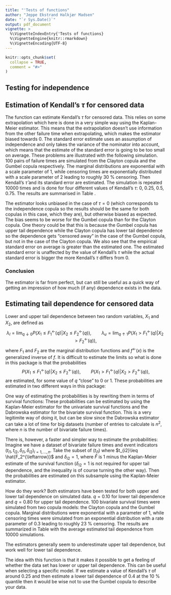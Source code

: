 ```yaml
---
title: "'Tests of functions"
author: "Jeppe Ekstrand Halkjær Madsen"
date: "`r Sys.Date()`"
output: pdf_document
vignette: >
  %\VignetteIndexEntry{'Tests of functions}
  %\VignetteEngine{knitr::rmarkdown}
  %\VignetteEncoding{UTF-8}
---
```


```r
knitr::opts_chunk$set(
  collapse = TRUE,
  comment = "#>"
)
```

## Testing for independence


## Estimation of Kendall's $\tau$ for censored data
The function \texttt{tauCens} can estimate Kendall's $\tau$ for censored data. This relies on some extrapolation which here is done in a very simple way using the Kaplan-Meier estimator. This means that the extrapolation doesn't use information from the other failure time when extrapolating, which makes the estimator biased towards 0. The standard error estimate uses an assumption of independence and only takes the variance of the nominator into account, which means that the estimate of the standard error is going to be too small on average. These problems are illustrated with the following simulation. 100 pairs of failure times are simulated from the Clayton copula and the Gumbel copula respectively. The marginal distributions are exponential with a scale parameter of 1, while censoring times are exponentially distributed with a scale parameter of 2 leading to roughly 30 \% censoring. Then Kendall's $\hat{\tau}$ and its standard error are estimated. The simulation is repeated 10000 times and is done for four different values of Kendall's $\tau$: 0, 0.25, 0.5, 0.75. The results are summarised in Table \ref{tau}.

\begin{table}[ht]
\centering
\begin{tabular}{rrrrr}
  \hline
$\tau$ & 0 & 0.25 & 0.5 & 0.75 \\ 
  \hline
Clayton & 0.007 & 0.173 & 0.322 & 0.440 \\ 
  Clayton theoretical SE & 0.035 & 0.035 & 0.035 & 0.035 \\ 
  Clayton empirical SE & 0.054 & 0.070 & 0.095 & 0.120 \\ \hline
  Gumbel & 0.007 & 0.134 & 0.272 & 0.407 \\ 
  Gumbel theoretical SE & 0.035 & 0.035 & 0.035 & 0.035 \\ 
  Gumbel empirical SE & 0.054 & 0.065 & 0.085 & 0.107 \\ 
   \hline
\end{tabular}
\caption{Average estimate of Kendall's $\tau$ for different copulas and true values of $\tau$}
\label{tau}
\end{table}

The estimator looks unbiased in the case of $\tau=0$ (which corresponds to the independence copula so the results should be the same for both copulas in this case, which they are), but otherwise biased as expected. The bias seems to be worse for the Gumbel copula than for the Clayton copula. One theory could be that this is because the Gumbel copula has upper tail dependence while the Clayton copula has lower tail dependence so the dependence gets "censored away" in the case of the Gumbel copula, but not in the case of the Clayton copula. We also see that the empirical standard error on average is greater than the estimated one. The estimated standard error is unaffected by the value of Kendall's $\tau$ while the actual standard error is bigger the more Kendall's $\tau$ differs from 0. 

### Conclusion
The estimator is far from perfect, but can still be useful as a quick way of getting an impression of how much (if any) dependence exists in the data. 

## Estimating tail dependence for censored data
Lower and upper tail dependence between two random variables, $X_1$ and $X_2$, are defined as
$$
\lambda_l = \lim_{q\downarrow 0}P(X_1\leq F_1^{\leftarrow}(q) | X_2\leq F_2^{\leftarrow}(q)),\qquad \lambda_u = \lim_{q\uparrow 1}P(X_1>F_1^{\leftarrow}(q) | X_2>F_2^{\leftarrow}(q)),
$$
where $F_1$ and $F_2$ are the marginal distribution functions and $f^{\leftarrow}(x)$ is the generalized inverse of $f$. It is difficult to estimate the limits so what is done in this package is that the probabilities
$$
P(X_1\leq F_1^{\leftarrow}(q) | X_2\leq F_2^{\leftarrow}(q)),\qquad P(X_1> F_1^{\leftarrow}(q) | X_2> F_2^{\leftarrow}(q)),
$$
are estimated, for some value of $q$ "close" to 0 or 1. These probabilities are estimated in two different ways in this package:  

One way of estimating the probabilities is by rewriting them in terms of survival functions:
\begin{align*}
\lambda_l &= \frac{1-P(X_1>F_1^{\leftarrow}(q)) - P(X_2>F_2^{\leftarrow}(q)) + P(X_1>F_1^{\leftarrow}(q), P(X_2>F_2^{\leftarrow}(q)))}{q}, \\
\lambda_u &= \frac{P(X_1>F_1^{\leftarrow}(q), P(X_2>F_2^{\leftarrow}(q)))}{1-q}.
\end{align*}
These probabilities can be estimated by using the Kaplan-Meier estimator for the univariate survival functions and the Dabrowska estimator for the bivariate survival function. This is a very legitimite way of doing it, but can be slow since the Dabrowska estimator can take a lot of time for big datasets (number of entries to calculate is $n^2$, where $n$ is the number of bivariate failure times).

There is, however, a faster and simpler way to estimate the probabilities: Imagine we have a dataset of bivariate failure times and event indicators $(t_{i1}, t_{i2}, \delta_{i1}, \delta_{i2})_{i=1,...,n}$. Take the subset of $(t_{i1})$ where $t_{i2}\leq \hat{F_2^{\leftarrow}}$ and $\delta_{i2} = 1$, where $\hat{F}$ is 1 minus the Kaplan-Meier estimate of the survival function ($\delta_{i2} = 1$ is not required for upper tail dependence, and the inequality is of course turning the other way). Then the probabilities are estimated on this subsample using the Kaplan-Meier estimator. 

How do they work? Both estimators have been tested for both upper and lower tail dependence on simulated data. $q = 0.10$ for lower tail dependence and $q=0.80$ for upper tail dependence. 100 bivariate survival times were simulated from two copula models: the Clayton copula and the Gumbel copula. Marginal distributions were exponential with a parameter of 1, while censoring times were simulated from an exponential distribution with a rate parameter of $0.3$ leading to roughly 23 \% censoring. The results are summarized in Table \ref{tail} with the average estimated tail dependence from 10000 simulations. 

\begin{table}[ht]
\centering
\begin{tabular}{llrrrr}
  \hline
Copula (tail) & Method & $\tau = 0$ & $\tau = 0.25$ & $\tau = 0.5$ & $\tau = 0.75$ \\ \hline
Clayton (lower) & True value & 0.100 & 0.419 & 0.709 & 0.891 \\ 
& Dabrowska & 0.103 & 0.421 & 0.708 & 0.890 \\ 
 & Fast & 0.147 & 0.424 & 0.714 & 0.894 \\ \hline
Gumbel (lower) &  True value & 0.100 & 0.203 & 0.385 & 0.647 \\
 & Dabrowska & 0.104 & 0.213 & 0.391 & 0.651 \\ 
  & Fast & 0.145 & 0.232 & 0.387 & 0.645 \\ \hline
  Clayton (upper) & True value & 0.200 & 0.294 & 0.430 & 0.648 \\
  & Dabrowska & 0.185 & 0.273 & 0.398 & 0.607 \\
  & Fast & 0.147 & 0.221 & 0.334 & 0.535 \\ \hline
  Gumbel (upper) & True value & 0.200 & 0.435 & 0.647 & 0.835 \\
  & Dabrowska & 0.184 & 0.411 & 0.615 & 0.790 \\
  & Fast & 0.150 & 0.346 & 0.549 & 0.728 \\ \hline
\end{tabular}
\caption{Average estimated tail dependence from a few different scenarios.}
\label{tail}
\end{table}

The estimators generally seem to underestimate upper tail dependence, but work well for lower tail dependence.  

The idea with this function is that it makes it possible to get a feeling of whether the data set has lower or upper tail dependence. This can be useful when selecting a specific model. If we estimate a value of Kendall's $\tau$ of around 0.25 and then estimate a lower tail dependence of 0.4 at the 10 \% quantile then it would be wise not to use the Gumbel copula to describe your data. 


